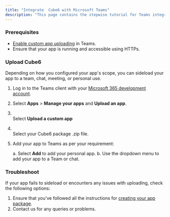 ```yaml
---
title: "Integrate  Cube6 with Microsoft Teams"
description: "This page contains the stepwise tutorial for Teams integration with  Cube6"
---
```


### **Prerequisites**

- [Enable custom app uploading](https://learn.microsoft.com/en-us/microsoftteams/platform/concepts/build-and-test/prepare-your-o365-tenant#enable-custom-teams-apps-and-turn-on-custom-app-uploading) in Teams.
- Ensure that your app is running and accessible using HTTPs.

### **Upload  Cube6**

Depending on how you configured your app's scope, you can sideload your app to a team, chat, meeting, or personal use.

1. Log in to the Teams client with your [Microsoft 365 development account](https://developer.microsoft.com/microsoft-365/dev-program).
2. Select **Apps** \> **Manage your apps** and **Upload an app**.
3. \
   Select **Upload a custom app**
4. \
   Select your  Cube6 package .zip file.
5. Add your app to Teams as per your requirement:

   a. Select **Add** to add your personal app. b. Use the dropdown menu to add your app to a Team or chat.

### **Troubleshoot**

If your app fails to sideload or encounters any issues with uploading, check the following options:

1. Ensure that you've followed all the instructions for [creating your app package](https://learn.microsoft.com/en-us/microsoftteams/platform/concepts/build-and-test/apps-package).
2. Contact us for any queries or problems.

 